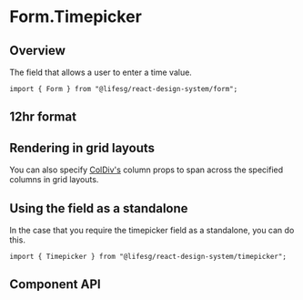 
<Meta of={FormTimepickerStories} />

# Form.Timepicker

## Overview

The field that allows a user to enter a time value.

```tsx
import { Form } from "@lifesg/react-design-system/form";
```

<Canvas of={FormTimepickerStories.Default} />

## 12hr format

<Canvas of={FormTimepickerStories.TwelveHourFormat} />

## Rendering in grid layouts

You can also specify [ColDiv's](/docs/core-layout-coldiv--docs)
column props to span across the specified columns in grid layouts.

<Canvas of={FormTimepickerStories.RenderingInGridLayout} />

## Using the field as a standalone

In the case that you require the timepicker field as a standalone, you can do this.

```tsx
import { Timepicker } from "@lifesg/react-design-system/timepicker";
```

<Canvas of={FormTimepickerStories.StandaloneUsage} />

## Component API

<PropsTable />
